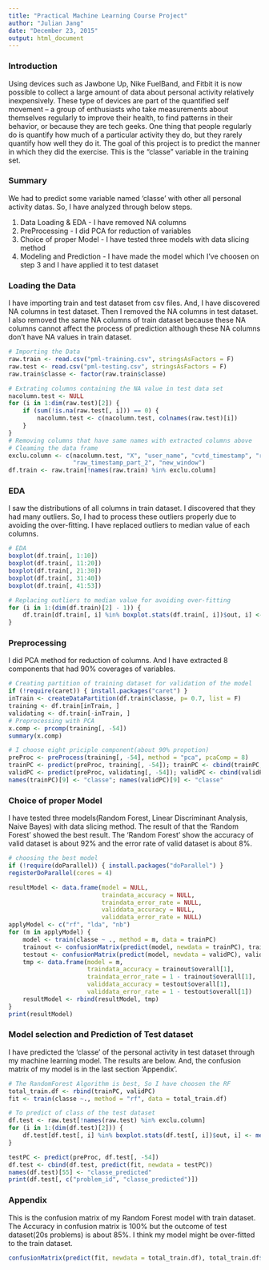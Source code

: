 ```yaml
---
title: "Practical Machine Learning Course Project"
author: "Julian Jang"
date: "December 23, 2015"
output: html_document
---
```

### Introduction

Using devices such as Jawbone Up, Nike FuelBand, and Fitbit it is now possible to collect a large amount of data about personal activity relatively inexpensively. These type of devices are part of the quantified self movement – a group of enthusiasts who take measurements about themselves regularly to improve their health, to find patterns in their behavior, or because they are tech geeks. One thing that people regularly do is quantify how much of a particular activity they do, but they rarely quantify how well they do it.
The goal of this project is to predict the manner in which they did the exercise. This is the "classe" variable in the training set.

### Summary
We had to predict some variable named 'classe' with other all personal activity datas. So, I have analyzed through below steps.

1. Data Loading & EDA - I have removed NA columns
2. PreProcessing - I did PCA for reduction of variables
3. Choice of proper Model - I have tested three models with data slicing method
4. Modeling and Prediction - I have made the model which I've choosen on step 3 and I have applied it to test dataset

### Loading the Data
I have importing train and test dataset from csv files. And, I have discovered NA columns in test dataset. Then I removed the NA columns in test dataset. I also removed the same NA columns of train dataset because these NA columns cannot affect the process of prediction although these NA columns don't have NA values in train dataset.

```r
# Importing the Data
raw.train <- read.csv("pml-training.csv", stringsAsFactors = F)
raw.test <- read.csv("pml-testing.csv", stringsAsFactors = F)
raw.train$classe <- factor(raw.train$classe)

# Extrating columns containing the NA value in test data set
nacolumn.test <- NULL
for (i in 1:dim(raw.test)[2]) {
    if (sum(!is.na(raw.test[, i])) == 0) {
        nacolumn.test <- c(nacolumn.test, colnames(raw.test)[i])
    }
}
# Removing columns that have same names with extracted columns above
# Cleaming the data frame
exclu.column <- c(nacolumn.test, "X", "user_name", "cvtd_timestamp", "raw_timestamp_part_1", 
                  "raw_timestamp_part_2", "new_window")
df.train <- raw.train[!names(raw.train) %in% exclu.column]
```

### EDA
I saw the distributions of all columns in train dataset. I discovered that they had many outliers. So, I had to process these outliers properly due to avoiding the over-fitting. I have replaced outliers to median value of each columns.

```r
# EDA
boxplot(df.train[, 1:10])
boxplot(df.train[, 11:20])
boxplot(df.train[, 21:30])
boxplot(df.train[, 31:40])
boxplot(df.train[, 41:53])

# Replacing outliers to median value for avoiding over-fitting
for (i in 1:(dim(df.train)[2] - 1)) {
    df.train[df.train[, i] %in% boxplot.stats(df.train[, i])$out, i] <- median(df.train[, i])
}
```

### Preprocessing
I did PCA method for reduction of columns. And I have extracted 8 components that had 90% coverages of variables.

```r
# Creating partition of training dataset for validation of the model
if (!require(caret)) { install.packages("caret") }
inTrain <- createDataPartition(df.train$classe, p= 0.7, list = F)
training <- df.train[inTrain, ]
validating <- df.train[-inTrain, ]
# Preprocessing with PCA
x.comp <- prcomp(training[, -54])
summary(x.comp)

# I choose eight priciple component(about 90% propotion)
preProc <- preProcess(training[, -54], method = "pca", pcaComp = 8)
trainPC <- predict(preProc, training[, -54]); trainPC <- cbind(trainPC, training$classe)
validPC <- predict(preProc, validating[, -54]); validPC <- cbind(validPC, validating$classe)
names(trainPC)[9] <- "classe"; names(validPC)[9] <- "classe" 
```

### Choice of proper Model
I have tested three models(Random Forest, Linear Discriminant Analysis, Naive Bayes) with data slicing method. The result of that the 'Random Forest' showed the best result. The 'Random Forest' show the accuracy of valid dataset is about 92% and the error rate of valid dataset is about 8%.

```r
# choosing the best model
if (!require(doParallel)) { install.packages("doParallel") }
registerDoParallel(cores = 4)

resultModel <- data.frame(model = NULL, 
                          traindata_accuracy = NULL, 
                          traindata_error_rate = NULL, 
                          validdata_accuracy = NULL, 
                          validdata_error_rate = NULL)
applyModel <- c("rf", "lda", "nb")
for (m in applyModel) {
    model <- train(classe ~ ., method = m, data = trainPC)
    trainout <- confusionMatrix(predict(model, newdata = trainPC), trainPC$classe)
    testout <- confusionMatrix(predict(model, newdata = validPC), validPC$classe)
    tmp <- data.frame(model = m, 
                      traindata_accuracy = trainout$overall[1], 
                      traindata_error_rate = 1 - trainout$overall[1], 
                      validdata_accuracy = testout$overall[1], 
                      validdata_error_rate = 1 - testout$overall[1])
    resultModel <- rbind(resultModel, tmp)
}
print(resultModel)
```

### Model selection and Prediction of Test dataset
I have predicted the 'classe' of the personal activity in test dataset through my machine learning model. The results are below. And, the confusion matrix of my model is in the last section 'Appendix'.

```r
# The RandomForest Algorithm is best, So I have choosen the RF
total_train.df <- rbind(trainPC, validPC)
fit <- train(classe ~., method = "rf", data = total_train.df)

# To predict of class of the test dataset
df.test <- raw.test[!names(raw.test) %in% exclu.column]
for (i in 1:(dim(df.test)[2])) {
    df.test[df.test[, i] %in% boxplot.stats(df.test[, i])$out, i] <- median(df.test[, i])
}

testPC <- predict(preProc, df.test[, -54])
df.test <- cbind(df.test, predict(fit, newdata = testPC))
names(df.test)[55] <- "classe_predicted"
print(df.test[, c("problem_id", "classe_predicted")])
```

### Appendix
This is the confusion matrix of my Random Forest model with train dataset. The Accuracy in confusion matrix is 100% but the outcome of test dataset(20s problems) is about 85%. I think my model might be over-fitted to the train dataset.

```r
confusionMatrix(predict(fit, newdata = total_train.df), total_train.df$classe)
```
